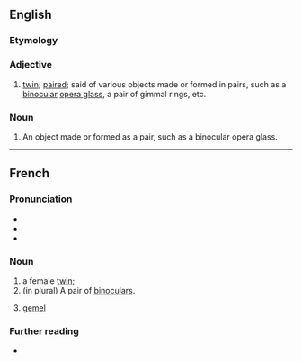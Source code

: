 ==English==

===Etymology===
{{uder|en|fr|-}}

===Adjective===
{{en-adj|-}}

# [[twin]]; [[paired]]; said of various objects made or formed in pairs, such as a [[binocular]] [[opera glass]], a pair of gimmal rings, etc.

===Noun===
{{en-noun}}

# An object made or formed as a pair, such as a binocular opera glass.

----

==French==

===Pronunciation===
* {{fr-IPA}}
* {{audio|fr|Fr-jumelle.ogg|audio}}
* {{rhymes|fr|ɛl|s=2}}

===Noun===
{{fr-noun|f}}

# a female [[twin]]; {{female equivalent of|fr|jumeau}}
#(in plural) A pair of [[binoculars]].
# {{lb|fr|heraldiccharge}} [[gemel]]

===Further reading===
* {{R:TLFi}}
{{C|fr|Family}}